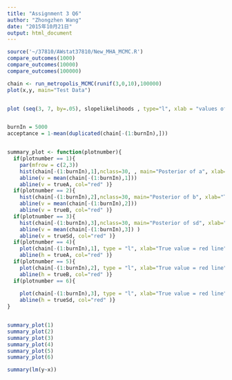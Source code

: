 ```yaml
---
title: "Assignment 3 Q6"
author: "Zhongzhen Wang"
date: "2015年10月21日"
output: html_document
---
```


```r
source('~/37810/AWstat37810/New_MHA_MCMC.R')
compare_outcomes(1000)
compare_outcomes(10000)
compare_outcomes(100000)
```

```r
chain <- run_metropolis_MCMC(runif(3,0,10),100000)
plot(x,y, main="Test Data")


plot (seq(3, 7, by=.05), slopelikelihoods , type="l", xlab = "values of slope parameter a", ylab = "Log likelihood")


burnIn = 5000
acceptance = 1-mean(duplicated(chain[-(1:burnIn),]))


summary_plot <- function(plotnumber){
  if(plotnumber == 1){
    par(mfrow = c(2,3))
    hist(chain[-(1:burnIn),1],nclass=30, , main="Posterior of a", xlab="True value = red line" )
    abline(v = mean(chain[-(1:burnIn),1]))
    abline(v = trueA, col="red" )}
  if(plotnumber == 2){
    hist(chain[-(1:burnIn),2],nclass=30, main="Posterior of b", xlab="True value = red line")
    abline(v = mean(chain[-(1:burnIn),2]))
    abline(v = trueB, col="red" )}
  if(plotnumber == 3){
    hist(chain[-(1:burnIn),3],nclass=30, main="Posterior of sd", xlab="True value = red line")
    abline(v = mean(chain[-(1:burnIn),3]) )
    abline(v = trueSd, col="red" )}
  if(plotnumber == 4){
    plot(chain[-(1:burnIn),1], type = "l", xlab="True value = red line" , main = "Chain values of a", )
    abline(h = trueA, col="red" )}
  if(plotnumber == 5){
    plot(chain[-(1:burnIn),2], type = "l", xlab="True value = red line" , main = "Chain values of b", )
    abline(h = trueB, col="red" )}
  if(plotnumber == 6){
    
    plot(chain[-(1:burnIn),3], type = "l", xlab="True value = red line" , main = "Chain values of sd", )
    abline(h = trueSd, col="red" )}
}


summary_plot(1)
summary_plot(2)
summary_plot(3)
summary_plot(4)
summary_plot(5)
summary_plot(6)

summary(lm(y~x))
```

